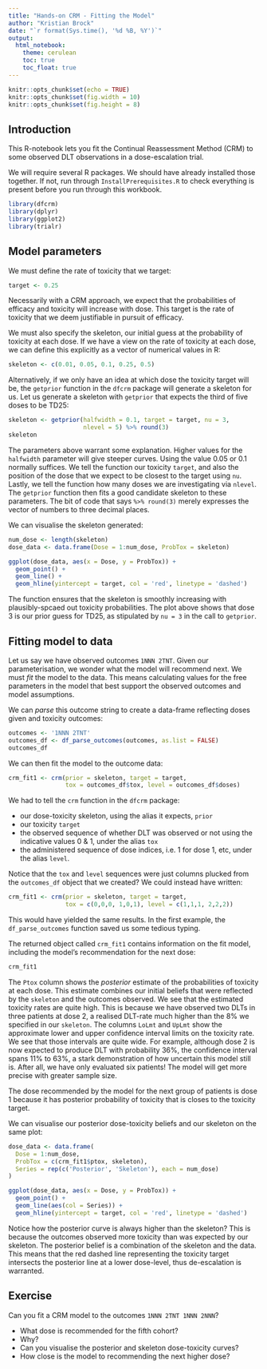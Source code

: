 ```yaml
---
title: "Hands-on CRM - Fitting the Model"
author: "Kristian Brock"
date: "`r format(Sys.time(), '%d %B, %Y')`"
output: 
  html_notebook:
    theme: cerulean
    toc: true
    toc_float: true
---
```


```r
knitr::opts_chunk$set(echo = TRUE)
knitr::opts_chunk$set(fig.width = 10)
knitr::opts_chunk$set(fig.height = 8)
```

## Introduction
This R-notebook lets you fit the Continual Reassessment Method (CRM) to some observed DLT observations in a dose-escalation trial.

We will require several R packages. 
We should have already installed those together.
If not, run through `InstallPrerequisites.R` to check everything is present before you run through this workbook.

```r
library(dfcrm)
library(dplyr)
library(ggplot2)
library(trialr)
```

## Model parameters
We must define the rate of toxicity that we target:
```r
target <- 0.25
```

Necessarily with a CRM approach, we expect that the probabilities of efficacy and toxicity will increase with dose.
This target is the rate of toxicity that we deem justifiable in pursuit of efficacy.

We must also specify the skeleton, our initial guess at the probability of toxicity at each dose.
If we have a view on the rate of toxicity at each dose, we can define this explicitly as a vector of numerical values in R:
```r
skeleton <- c(0.01, 0.05, 0.1, 0.25, 0.5)
```

Alternatively, if we only have an idea at which dose the toxicity target will be, the `getprior` function in the `dfcrm` package will generate a skeleton for us.
Let us generate a skeleton with `getprior` that expects the third of five doses to be TD25:

```r
skeleton <- getprior(halfwidth = 0.1, target = target, nu = 3, 
                     nlevel = 5) %>% round(3)
skeleton
```

The parameters above warrant some explanation.
Higher values for the `halfwidth` parameter will give steeper curves. 
Using the value 0.05 or 0.1 normally suffices.
We tell the function our toxicity `target`, and also the position of the dose that we expect to be closest to the target using `nu`.
Lastly, we tell the function how many doses we are investigating via `nlevel`.
The `getprior` function then fits a good candidate skeleton to these parameters.
The bit of code that says `%>% round(3)` merely expresses the vector of numbers to three decimal places.

We can visualise the skeleton generated:

```r
num_dose <- length(skeleton)
dose_data <- data.frame(Dose = 1:num_dose, ProbTox = skeleton)

ggplot(dose_data, aes(x = Dose, y = ProbTox)) + 
  geom_point() + 
  geom_line() + 
  geom_hline(yintercept = target, col = 'red', linetype = 'dashed')
```

The function ensures that the skeleton is smoothly increasing with plausibly-spcaed out toxicity probabilities.
The plot above shows that dose 3 is our prior guess for TD25, as stipulated by `nu = 3` in the call to `getprior`.

## Fitting model to data

Let us say we have observed outcomes `1NNN 2TNT`.
Given our parameterisation, we wonder what the model will recommend next.
We must *fit* the model to the data.
This means calculating values for the free parameters in the model that best support the observed outcomes and model assumptions.

We can _parse_ this outcome string to create a data-frame reflecting doses given and toxicity outcomes:
```r
outcomes <- '1NNN 2TNT'
outcomes_df <- df_parse_outcomes(outcomes, as.list = FALSE)
outcomes_df
```

We can then fit the model to the outcome data:
```r
crm_fit1 <- crm(prior = skeleton, target = target, 
                tox = outcomes_df$tox, level = outcomes_df$doses)
```

We had to tell the `crm` function in the `dfcrm` package:

* our dose-toxicity skeleton, using the alias it expects, `prior`
* our toxicity `target`
* the observed sequence of whether DLT was observed or not using the indicative values 0 & 1, under the alias `tox`
* the administered sequence of dose indices, i.e. 1 for dose 1, etc, under the alias `level`.

Notice that the `tox` and `level` sequences were just columns plucked from the `outcomes_df` object that we created?
We could instead have written:

```r
crm_fit1 <- crm(prior = skeleton, target = target, 
                tox = c(0,0,0, 1,0,1), level = c(1,1,1, 2,2,2))

```

This would have yielded the same results.
In the first example, the `df_parse_outcomes` function saved us some tedious typing.

The returned object called `crm_fit1` contains information on the fit model, including the model's recommendation for the next dose:

```r
crm_fit1
```

The `Ptox` column shows the _posterior_ estimate of the probabilities of toxicity at each dose.
This estimate combines our initial beliefs that were reflected by the `skeleton` and the outcomes observed.
We see that the estimated toxicity rates are quite high.
This is because we have observed two DLTs in three patients at dose 2, a realised DLT-rate much higher than the 8% we specified in our `skeleton`.
The columns `LoLmt` and `UpLmt` show the approximate lower and upper confidence interval limits on the toxicity rate.
We see that those intervals are quite wide.
For example, although dose 2 is now expected to produce DLT with probability 36%, the confidence interval spans 11% to 63%, a stark demonstration of how uncertain this model still is.
After all, we have only evaluated six patients!
The model will get more precise with greater sample size.

The dose recommended by the model for the next group of patients is dose 1 because it has posterior probability of toxicity that is closes to the toxicity target.

We can visualise our posterior dose-toxicity beliefs and our skeleton on the same plot:

```r
dose_data <- data.frame(
  Dose = 1:num_dose, 
  ProbTox = c(crm_fit1$ptox, skeleton),
  Series = rep(c('Posterior', 'Skeleton'), each = num_dose)
)

ggplot(dose_data, aes(x = Dose, y = ProbTox)) + 
  geom_point() + 
  geom_line(aes(col = Series)) + 
  geom_hline(yintercept = target, col = 'red', linetype = 'dashed')
```

Notice how the posterior curve is always higher than the skeleton?
This is because the outcomes observed more toxicity than was expected by our skeleton.
The posterior belief is a combination of the skeleton and the data.
This means that the red dashed line representing the toxicity target intersects the posterior line at a lower dose-level, thus de-escalation is warranted.

## Exercise

Can you fit a CRM model to the outcomes `1NNN 2TNT 1NNN 2NNN`?

* What dose is recommended for the fifth cohort? 
* Why?
* Can you visualise the posterior and skeleton dose-toxicity curves?
* How close is the model to recommending the next higher dose?


